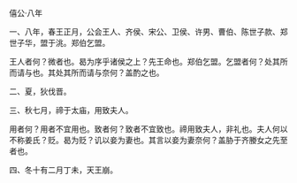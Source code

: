 

僖公·八年

一、八年，春王正月，公会王人、齐侯、宋公、卫侯、许男、曹伯、陈世子款、郑世子华，盟于洮。郑伯乞盟。

王人者何？微者也。曷为序乎诸侯之上？先王命也。郑伯乞盟。乞盟者何？处其所而请与也。其处其所而请与奈何？盖酌之也。

二、夏，狄伐晋。

三、秋七月，禘于太庙，用致夫人。

用者何？用者不宜用也。致者何？致者不宜致也。禘用致夫人，非礼也。夫人何以不称姜氏？贬。曷为贬？讥以妾为妻也。其言以妾为妻奈何？盖胁于齐媵女之先至者也。

四、冬十有二月丁未，天王崩。


